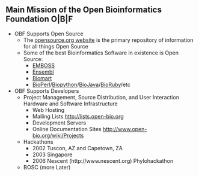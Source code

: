 ==Main Mission of the Open Bioinformatics Foundation O|B|F==

* OBF Supports Open Source
**The [http://www.opensource.org opensource.org website] is the primary repository of information for all things Open Source
**Some of the best Bioinformatics Software in existence is Open Source:
*** [http://emboss.sourceforge.net/ EMBOSS]
*** [http://www.ensembl.org Ensembl]
*** [http://www.biomart.org Biomart]
*** [[BioPerl]]/[[Biopython]]/[[BioJava]]/[[BioRuby]]/etc
* OBF Supports Developers
** Project Management, Source Distribution, and User Interaction Hardware and Software Infrastructure
*** Web Hosting
*** Mailing Lists http://lists.open-bio.org
*** Development Servers
*** Online Documentation Sites http://www.open-bio.org/wiki/Projects
** Hackathons
*** 2002 Tuscon, AZ and Capetown, ZA
*** 2003 Singapore
*** 2006 Nescent (http://www.nescent.org) Phylohackathon
** BOSC (more Later)